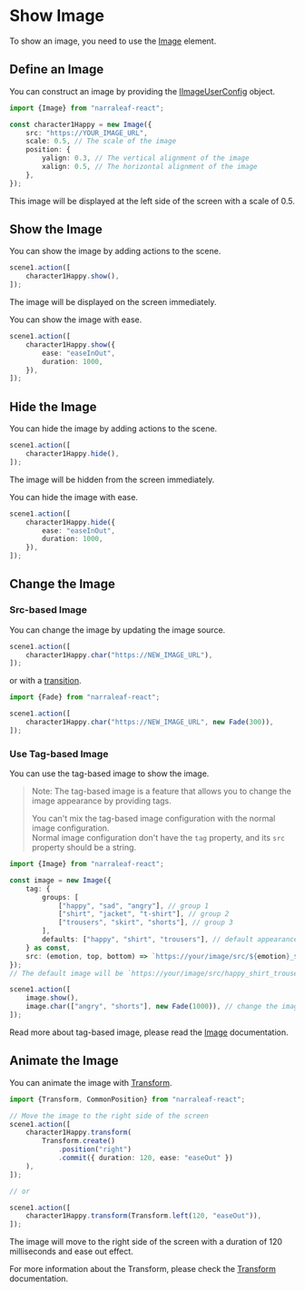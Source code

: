 # Show Image

To show an image, you need to use the [Image](../core/elements/image) element.

## Define an Image

You can construct an image by providing the [IImageUserConfig](../core/types/IImageUserConfig) object.

```typescript
import {Image} from "narraleaf-react";
```

```typescript
const character1Happy = new Image({
    src: "https://YOUR_IMAGE_URL",
    scale: 0.5, // The scale of the image
    position: {
        yalign: 0.3, // The vertical alignment of the image
        xalign: 0.5, // The horizontal alignment of the image
    },
});
```

This image will be displayed at the left side of the screen with a scale of 0.5.

## Show the Image

You can show the image by adding actions to the scene.

```typescript
scene1.action([
    character1Happy.show(),
]);
```

The image will be displayed on the screen immediately.

You can show the image with ease. 

```typescript
scene1.action([
    character1Happy.show({
        ease: "easeInOut",
        duration: 1000,
    }),
]);
```

## Hide the Image

You can hide the image by adding actions to the scene.

```typescript
scene1.action([
    character1Happy.hide(),
]);
```

The image will be hidden from the screen immediately.

You can hide the image with ease. 

```typescript
scene1.action([
    character1Happy.hide({
        ease: "easeInOut",
        duration: 1000,
    }),
]);
```

## Change the Image

### Src-based Image

You can change the image by updating the image source.

```typescript
scene1.action([
    character1Happy.char("https://NEW_IMAGE_URL"),
]);
```

or with a [transition](../core/animation/transition).

```typescript
import {Fade} from "narraleaf-react";
```

```typescript
scene1.action([
    character1Happy.char("https://NEW_IMAGE_URL", new Fade(300)),
]);
```

### Use Tag-based Image

You can use the tag-based image to show the image.

> Note: The tag-based image is a feature that allows you to change the image appearance by providing tags.
>
> You can't mix the tag-based image configuration with the normal image configuration.  
> Normal image configuration don't have the `tag` property, and its `src` property should be a string.

```typescript
import {Image} from "narraleaf-react";
```

```typescript
const image = new Image({
    tag: {
        groups: [
            ["happy", "sad", "angry"], // group 1
            ["shirt", "jacket", "t-shirt"], // group 2
            ["trousers", "skirt", "shorts"], // group 3
        ],
        defaults: ["happy", "shirt", "trousers"], // default appearance
    } as const,
    src: (emotion, top, bottom) => `https://your/image/src/${emotion}_${top}_${bottom}.png`, // image source
});
// The default image will be `https://your/image/src/happy_shirt_trousers.png`

scene1.action([
    image.show(),
    image.char(["angry", "shorts"], new Fade(1000)), // change the image to `https://your/image/src/angry_shirt_shorts.png`
]);
```

Read more about tag-based image, please read the [Image](../core/elements/image) documentation.

## Animate the Image

You can animate the image with [Transform](../core/animation/transform).

```typescript
import {Transform, CommonPosition} from "narraleaf-react";
```

```typescript
// Move the image to the right side of the screen
scene1.action([
    character1Happy.transform(
        Transform.create()
            .position("right")
            .commit({ duration: 120, ease: "easeOut" })
    ),
]);

// or

scene1.action([
    character1Happy.transform(Transform.left(120, "easeOut")),
]);
```

The image will move to the right side of the screen with a duration of 120 milliseconds and ease out effect.

For more information about the Transform, please check the [Transform](../core/animation/transform) documentation.
